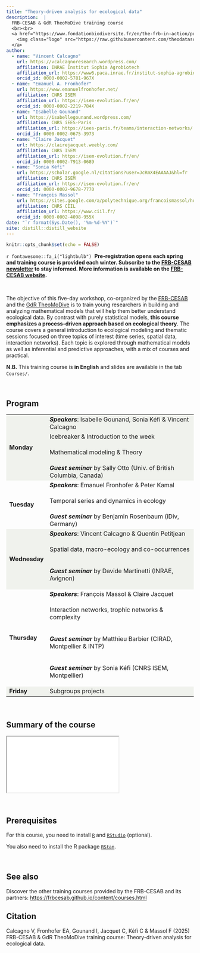 ```yaml
---
title: "Theory-driven analysis for ecological data"
description:  |
  FRB-CESAB & GdR TheoMoDive training course
  <br><br>
  <a href="https://www.fondationbiodiversite.fr/en/the-frb-in-action/programs-and-projects/le-cesab/develop-skills/theory-driven-analysis-of-ecological-data/">
    <img class="logo" src="https://raw.githubusercontent.com/theodatasci/.github/main/profile/banner-theodatasci_150dpi.png" style="width: 100%;" />
  </a>
author:
  - name: "Vincent Calcagno"
    url: https://vcalcagnoresearch.wordpress.com/
    affiliation: INRAE Institut Sophia Agrobiotech
    affiliation_url: https://www6.paca.inrae.fr/institut-sophia-agrobiotech
    orcid_id: 0000-0002-5781-967X
  - name: "Emanuel A. Fronhofer"
    url: https://www.emanuelfronhofer.net/
    affiliation: CNRS ISEM
    affiliation_url: https://isem-evolution.fr/en/
    orcid_id: 0000-0002-2219-784X
  - name: "Isabelle Gounand"
    url: https://isabellegounand.wordpress.com/
    affiliation: CNRS iEES-Paris
    affiliation_url: https://iees-paris.fr/teams/interaction-networks/
    orcid_id: 0000-0002-0675-3973
  - name: "Claire Jacquet"
    url: https://clairejacquet.weebly.com/
    affiliation: CNRS ISEM
    affiliation_url: https://isem-evolution.fr/en/
    orcid_id: 0000-0002-7913-0689
  - name: "Sonia Kéfi"
    url: https://scholar.google.nl/citations?user=JcRmX4EAAAAJ&hl=fr
    affiliation: CNRS ISEM
    affiliation_url: https://isem-evolution.fr/en/
    orcid_id: 0000-0002-9678-7770
  - name: "François Massol"
    url: https://sites.google.com/a/polytechnique.org/francoismassol/home
    affiliation: CNRS CIIL
    affiliation_url: https://www.ciil.fr/
    orcid_id: 0000-0002-4098-955X
date: "`r format(Sys.Date(), '%m-%d-%Y')`"
site: distill::distill_website
---
```


```r
knitr::opts_chunk$set(echo = FALSE)
```




::: {.box-info}
`r fontawesome::fa_i("lightbulb")`&nbsp;
**Pre-registration opens each spring and training course is provided each winter. Subscribe to the [FRB-CESAB newsletter](https://www.fondationbiodiversite.fr/en/newsletter/) to stay informed. More information is available on the [FRB-CESAB website](https://www.fondationbiodiversite.fr/en/the-frb-in-action/programs-and-projects/le-cesab/develop-skills/theory-driven-analysis-of-ecological-data/).**
:::

<br />



The objective of this five-day workshop, co-organized by the 
[FRB-CESAB](https://www.fondationbiodiversite.fr/en/about-the-foundation/le-cesab/) 
and the 
[GdR TheoMoDive](https://sete-moulis-cnrs.fr/en/research/centre-for-biodiversity-theory-and-modelling/theomodive)
is to train young researchers in building and analyzing mathematical models that will help them better understand ecological data. By contrast with purely statistical models, **this course emphasizes a process-driven approach based on ecological theory**. The course covers a general introduction to ecological modeling and thematic sessions focused on three topics of interest (time series, spatial data, interaction networks). Each topic is explored through mathematical models as well as inferential and predictive approaches, with a mix of courses and practical.

**N.B.** This training course is **in English** and slides are available in the tab `Courses/`.


<br />



## Program


<table>
  
  <tr style="background-color:#f0f2ed">
    <td rowspan="4">**Monday**</td>
    <td>**_Speakers_**: Isabelle Gounand, Sonia Kéfi & Vincent Calcagno</td>
  </tr>
  <tr style="background-color:#f0f2ed">
    <td>Icebreaker & Introduction to the week</td>
  </tr>
  <tr style="background-color:#f0f2ed">
    <td>Mathematical modeling & Theory
    
  <!--
      <span class="btn"><a href="courses/theo-modeling/intro_why_models.html">SLIDES</a></span><span class="btn"><a href="courses/theo-modeling/TAED_2024_DEF2.pdf">SLIDES</a></span><span class="btn"><a href="courses/theo-modeling/TDAED_stats_2024.pdf">SLIDES</a></span>
  -->
    </td>
  </tr>
  <tr style="background-color:#f0f2ed">
    <td>**_Guest seminar_** by Sally Otto (Univ. of British Columbia, Canada)
    </td>
  </tr>
  
  <!--
  <tr style="background-color:#f0f2ed">
    <td>**_Guest seminar_**: Kim Cuddington (Waterloo Univ., Canada) <span class="btn"><a href="https://www.ecotheory.ca/theorydata/datatheory.html">SLIDES</a></span></td>
  </tr>
  -->
  
  <tr>
    <td rowspan="3">**Tuesday**</td>
    <td>**_Speakers_**: Emanuel Fronhofer & Peter Kamal</td>
  </tr>
  <tr>
    <td>Temporal series and dynamics in ecology
    
  <!--
    <span class="btn"><a href="time-series/emmanuel/fronhofer_day2_cesab_theomodive.pdf">SLIDES</a></span>
  -->
    </td>
  </tr>
  <tr>
    <td>**_Guest seminar_** by Benjamin Rosenbaum (iDiv, Germany)
    </td>
  </tr>

  <tr style="background-color:#f0f2ed">
    <td rowspan="3">**Wednesday**</td>
    <td>**_Speakers_**: Vincent Calcagno & Quentin Petitjean</td>
  </tr>
  <tr style="background-color:#f0f2ed">
    <td>Spatial data, macro-ecology and co-occurrences
    
  <!--
    <span class="btn"><a href="courses/spatial-data/TDAED_day3_slides_2024.pdf">SLIDES</a></span>
  -->
  
  </td>
  </tr>
  
  <tr style="background-color:#f0f2ed">
    <td>**_Guest seminar_** by Davide Martinetti (INRAE, Avignon)
    
  <!--
    <span class="btn"><a href="courses/spatial-data/Martinetti_SDM_PopilliaJaponica2.pdf">SLIDES</a></span>
  -->
    </td>
  </tr>
  
  <tr>
    <td rowspan="4">**Thursday**</td>
    <td>**_Speakers_**: François Massol & Claire Jacquet</td>
  </tr>
  <tr>
    <td>Interaction networks, trophic networks & complexity
    
  <!--
  <span class="btn"><a href="courses/networks/Day4_Networks_2023.pdf">SLIDES</a></span><span class="btn"><a href="courses/networks/Claire/empirical_food_webs_2023.pdf">SLIDES</a></span>
  -->
  
  </td>
  </tr>
  
  <tr>
    <td>**_Guest seminar_** by Matthieu Barbier (CIRAD, Montpellier & INTP)
    
  <!--
      <span class="btn"><a href="courses/networks/matthieu/MB_cesab.pdf">SLIDES</a></span>
  -->
  
  </td>
  </tr>
  <tr>
    <td>**_Guest seminar_** by Sonia Kéfi (CNRS ISEM, Montpellier)
    
  <!--
  <span class="btn"><a href="courses/networks/2022_05_cesab_Kefi.pdf">SLIDES</a></span>
  -->
  </td>
  </tr>
  
  <tr style="background-color:#f0f2ed">
    <td>**Friday**</td>
    <td>Subgroups projects</td>
  </tr>
  
</table>



<br/>


## Summary of the course

<div class="container">
  <iframe class="responsive-iframe" src="courses/main_summary.pdf"></iframe>
</div> 

<br/>


## Prerequisites

For this course, you need to install [`R`](https://cran.r-project.org/) and [`RStudio`](https://posit.co/download/rstudio-desktop/) (optional).

You also need to install the R package [`RStan`](https://github.com/stan-dev/rstan/wiki/RStan-Getting-Started).


<br/>



## See also


Discover the other training courses provided by the FRB-CESAB and its partners: <https://frbcesab.github.io/content/courses.html>



## Citation {.appendix}



Calcagno V, Fronhofer EA, Gounand I, Jacquet C, Kéfi C & Massol F (2025) 
FRB-CESAB & GdR TheoMoDive training course: Theory-driven analysis for ecological data. 
